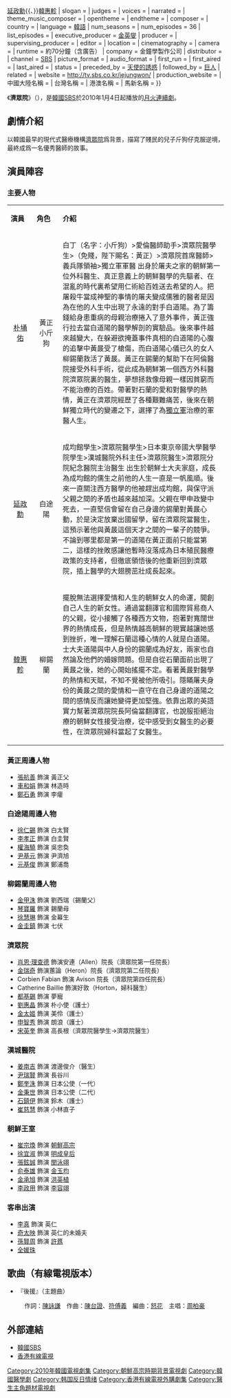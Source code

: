 {{Infobox Television
| show_name         = 濟眾院
| original_name      = {{lang|ko|제중원}}
| image                = [[File:JeJoongWon.jpg|250px]]
| caption              = 
| show_name_2     = 
| genre                = SBS大企劃
| format               = 
| creator              = 
| developer            = 
| writer               = [[李基元|李基元]]
| director             = [[洪昌旭|洪昌旭]]
| creative_director    = 
| presenter            = 
| starring             = [[朴埇佑|朴埇佑]]{{、}}[[延政勳|延政勳]]{{、}}[[韓惠軫|韓惠軫]]
| slogan               = 
| judges               = 
| voices               = 
| narrated             = 
| theme_music_composer = 
| opentheme            = 
| endtheme             = 
| composer             = 
| country              = {{KOR}}
| language             = [[韓語|韓語]]
| num_seasons          = <!-- or num_series -->
| num_episodes         = 36
| list_episodes        = 
| executive_producer   = [[金英燮|金英燮]]
| producer             = 
| supervising_producer = 
| editor               = 
| location             = 
| cinematography       = 
| camera               = 
| runtime              = 約70分鐘（含廣告）
| company              = 金鐘學製作公司
| distributor          = 
| channel              = [[SBS_(韓國)|SBS]]
| picture_format       = 
| audio_format         = 
| first_run            = {{KOR}}
| first_aired          = {{start date|2010|1|4}}
| last_aired           = {{End date|2010|5|4}}
| status               = 
| preceded_by          = [[天使的誘惑|天使的誘惑]]
| followed_by          = [[巨人_(韓國電視劇)|巨人]]
| related              = 
| website              = http://tv.sbs.co.kr/jejungwon/
| production_website   = 
| 中國大陸名稱 = 
| 台灣名稱   = 
| 港澳名稱   = 
| 馬新名稱   = 
}} 

《'''濟眾院'''》（{{kor|k=제중원|hanja=濟眾院}}），是[[韓國|韓國]][[SBS_(韓國)|SBS]]於2010年1月4日起播放的[[SBS月火連續劇|月火連續劇]]。

== 劇情介紹 ==
以韓國最早的現代式醫療機構[[濟眾院|濟眾院]]爲背景，描寫了賤民的兒子斤狗仔克服逆境，最終成爲一名優秀醫師的故事。

== 演員陣容 ==
=== 主要人物 ===
{|class="wikitable" style="width:100%"
|- style="width:100%; background:cornflowerblue; color:white" align=center
|style="width:12%"|'''演員'''||style="width:12%"|'''角色'''||'''介紹'''
|-
|<center>[[朴埇佑|朴埇佑]]||<center>黃正<br />小斤狗||白丁（名字：小斤狗）>愛倫醫師助手>濟眾院醫學生>（免賤，陛下賜名：黃正）>濟眾院首席醫師>義兵隊領袖>獨立軍軍醫
出身於屠夫之家的朝鮮第一位外科醫生、真正意義上的朝鮮醫學的先驅者、在混亂的時代裏希望用仁術給百姓送去希望的人。把屠殺牛當成神聖的事情的屠夫變成儒雅的醫者是因為在他的人生中出現了永遠的對手白道陽。為了籌錢給身患重病的母親治療捲入了意外事件，黃正強行拉去當白道陽的醫學解剖的實驗品。後來事件越來越變大，在躲避欲掩蓋事件真相的白道陽的心腹的追擊中黃晸受了槍傷，而白道陽心儀已久的女人柳錫蘭救活了黃晸。黃正在錫蘭的幫助下在阿倫醫院接受外科手術，從此成為朝鮮第一個西方外科醫院濟眾院裏的醫生，夢想拯救像母親一樣因貧窮而不能治療的百姓。帶著對石蘭的愛和對醫學的熱情，黃正在濟眾院經歷了各種艱難痛苦，後來在朝鮮獨立時代的變遷之下，選擇了為[[獨立軍|獨立軍]]治療的軍醫人生。
|-
|<center>[[延政勳|延政勳]]||<center>白途陽||成均館學生>濟眾院醫學生>日本東京帝國大學醫學院學生>漢城醫院外科主任>濟眾院醫生>濟眾院分院紀念醫院主治醫生
出生於朝鮮士大夫家庭，成長為成均館的儒生之前他的人生一直是一帆風順。後來一直關注西方醫學的他被趕出成均館，與保守派父親之間的矛盾也越來越加深。父親在甲申政變中死去，一直堅信會留在自己身邊的錫蘭對黃晸心動，於是決定放棄出國留學，留在濟眾院當醫生，這預示著他與黃晸這個天才之間的一輩子的競爭。不論到哪里都是第一的道陽在黃正面前只能當第二，這樣的挫敗感讓他暫時沒落成為日本殖民醫療政策的支持者，但徹底領悟後的他重新回到濟眾院，插上醫學的大翅膀茁壯成長起來。
|-
|<center>[[韓惠軫|韓惠軫]]||<center>柳錫蘭||擺脫無法選擇愛情和人生的朝鮮女人的命運，開創自己人生的新女性。通過當翻譯官和國際貿易商人的父親，從小接觸了各種西方文物，抱著對寬闊世界的熱情成長，但是熱情越高朝鮮的現實越讓她感到挫折，唯一理解石蘭這種心情的人就是白道陽。士大夫道陽與中人身份的錫蘭成為好友，兩家也自然論及他們的婚嫁問題。但是自從石蘭面前出現了黃晸之後，她的心開始搖擺不定。看著黃晸對醫學的熱情和天賦，不知不覺被他所吸引。隱瞞屠夫身份的黃晸之間的愛情和一直守在自己身邊的道陽之間的感情反而讓她變得更加堅強。依靠出眾的英語實力幫著濟眾院院長阿倫當翻譯官，也說服拒絕治療的朝鮮女性接受治療，從中感受到女醫生的必要性，在濟眾院婦科當起了女醫生。
|}

=== 黃正周邊人物 ===
*[[張航善|張航善]] 飾演 黃正父
*[[車和娟|車和娟]] 飾演 林造時
*[[鄭石勇|鄭石勇]] 飾演 李癨
=== 白途陽周邊人物 ===
*[[徐仁錫|徐仁錫]] 飾演 白太賢
*[[李孝正|李孝正]] 飾演 白圭賢
*[[權海驍|權海驍]] 飾演 吳忠奐
*[[尹基元|尹基元]] 飾演 尹濟旭
*[[元基俊|元基俊]] 飾演 鄭浦喬

=== 柳錫蘭周邊人物 ===
*[[金甲洙|金甲洙]] 飾演 劉西瑞（錫蘭父）
*[[琴寶羅|琴寶羅]] 飾演 錫蘭母
*[[徐慧琳|徐慧琳]] 飾演 金幕生
*[[金圭鎮|金圭鎮]] 飾演 七伏

=== 濟眾院 ===
*[[肖恩·理查德|肖恩·理查德]] 飾演安連（Allen）院長（濟眾院第一任院長）
*[[瑞奇·李耐利|金瑞奇]] 飾演蕙論（Heron）院長（濟眾院第二任院長）
*Corbien Fabian 飾演 Avison 院長（濟眾院第四任院長）
*Catherine Baillie 飾演好敦（Horton，婦科醫生）
*[[都基錫|都基錫]] 飾演 夢寵
*[[劉惠晶|劉惠晶]] 飾演 朴小使（護士）
*[[金太姬|金太姬]] 飾演 美伶（護士）
*[[申智秀|申智秀]] 飾演 朗浪（護士）
*[[宋英奎|宋英奎]] 飾演 高長根（濟眾院醫學生->濟眾院醫生）

=== 漢城醫院 ===
*[[姜南吉|姜南吉]] 飾演 渡邊俊介（醫生）
*[[尹瑞賢|尹瑞賢]] 飾演 長谷川
*[[鄭奎洙|鄭奎洙]] 飾演 日本公使（一代）
*[[金秉世|金秉世]] 飾演 日本公使（二代）
*[[石鎮伊|石鎮伊]] 飾演 鈴木（護士）
*[[崔慈慧|崔慈慧]] 飾演 小林直子

=== 朝鮮王室 ===
*[[崔宗煥|崔宗煥]] 飾演 [[朝鮮高宗|朝鮮高宗]]
*[[徐宜淑|徐宜淑]] 飾演 [[明成皇后|明成皇后]]
*[[張鉉誠|張鉉誠]] 飾演 [[閔泳翊|閔泳翊]]
*[[俞泰雄|俞泰雄]] 飾演 [[金玉均|金玉均]]
*[[金承旭|金承旭]] 飾演 [[洪英植|洪英植]]
*[[李政用|李政用]] 飾演 [[李容翊|李容翊]]

=== 客串出演 ===
*[[李真|李真]] 飾演 英仁
*[[奇太映|奇太映]] 飾演 英仁的未婚夫
*[[孫賢周|孫賢周]] 飾演 [[許蔿|許蔿]]
*[[全媛珠|全媛珠]]
==歌曲（有線電視版本）==
* 『後援』（主題曲）
:作詞：[[陳詠謙|陳詠謙]]　作曲：[[陳台證|陳台證]]、[[符傅義|符傅義]]　編曲：[[怒花|怒花]]　主唱：[[周柏豪|周柏豪]]

== 外部連結 ==
*[http://tv.sbs.co.kr/jejungwon/ 韓國SBS] {{Wayback|url=http://tv.sbs.co.kr/jejungwon/ |date=20091116152748 }}{{ko}}
*[http://ent.i-cable.com/cen/catv/jejungwon.php 香港有線電視] {{Wayback|url=http://ent.i-cable.com/cen/catv/jejungwon.php |date=20110316065504 }}{{zh-hk}}

{{電視節目的變遷
|電視台= {{KOR}} [[SBS_(韓國)|SBS]]
|播放檔次= [[SBS月火連續劇|月火劇]]
|節目名稱= 濟眾院<br />（2010年1月4日 - 2010年5月4日）
|上一節目= [[天使的誘惑|天使的誘惑]]<br />（2009年10月12日 - 2009年12月29日）
|下一節目= [[巨人_(韓國電視劇)|巨人]]<br />（2010年5月10日 - 2010年12月7日）
}}

{{電視節目的變遷
|電視台= {{HK}} [[有線娛樂台|有線娛樂台]]
|播放檔次= 星期一至五 23:00 - 00:00
|節目名稱= 濟眾院<br />（2011年3月14日 - 2011年5月6日）
|上一節目= [[歡喜婆婆俏媳婦|八星報喜賜良緣]]<br>（2011年1月31日 - 2011年3月11日）
|下一節目= [[龍馬傳|龍馬傳]]<br>（2011年5月9日 - 2011年7月8日）
|2電視台= {{HK}} [[有線第1台|有線第1台]]
|2播放檔次= 星期一至五 23:00 - 00:00 
|2節目名稱= 濟眾院 <br />（2011年6月24日 - 2011年8月19日）
|2上一節目= [[九尾狐：狐狸小妹傳|九尾狐傳]]<br />（2011年5月23日 - 2011年6月23日）
|2下一節目= [[媳婦的美好時代|媳婦的美好時代]]<br />（2011年8月22日 - 2011年9月30日）
|3電視台= {{HK}} [[有線娛樂台|高清娛樂台]]
|3播放檔次= 星期一至五 23:30 - 00:30
|3節目名稱= 濟眾院<br />（2012年8月16日 - 2012年10月11日）
|3上一節目= [[我的女友是九尾狐|我女友是九尾狐]]<br />（2012年7月17日 - 2012年8月15日）
|3下一節目= [[九尾狐：狐狸小妹傳|九尾狐傳]]<br />（2012年10月12日 - 2012年11月14日）
}}

{{SBS月火連續劇}}
{{金鐘學製作公司}}
{{南韓古裝/年代電視劇}}
{{DEFAULTSORT:Jejungwon}}
[[Category:2010年韓國電視劇集|Category:2010年韓國電視劇集]]
[[Category:朝鮮高宗時期背景電視劇|Category:朝鮮高宗時期背景電視劇]]
[[Category:韓國醫學劇|Category:韓國醫學劇]]
[[Category:韩国反日情绪|Category:韩国反日情绪]]
[[Category:香港有線電視外購劇集|Category:香港有線電視外購劇集]]
[[Category:醫生主角題材電視劇|Category:醫生主角題材電視劇]]